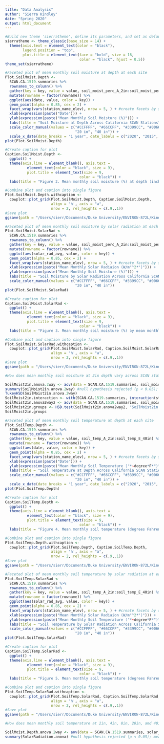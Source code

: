 ```yaml
---
title: "Data Analysis"
author: "Sierra Kindley"
date: "Spring 2020"
output: html_document
---
```


```r
#Build new theme 'sierratheme', define its parameters, and set as default theme
sierratheme <- theme_classic(base_size = 14) +
  theme(axis.text = element_text(color = "black"), 
        legend.position = "top", 
        plot.title = element_text(face = "bold", size = 16, 
                                  color = "black", hjust = 0.5))
theme_set(sierratheme)
```

```r
#Faceted plot of mean monthly soil moisture at depth at each site
Plot.SoilMoist.Depth <-
  SCAN.CA.1519.summaries %>%
  rownames_to_column() %>%
  gather(key = key, value = value, soil_moist_perc_A_2in:soil_moist_perc_E_40in) %>%
  mutate(rowname = factor(rowname)) %>%
  ggplot(aes(date, value, color = key)) +
  geom_point(alpha = 0.85, cex = 2) +
  facet_wrap(vars(station_name_elev), nrow = 5, ) + #create facets by station
  xlab(expression(paste("Date"))) + 
  ylab(expression(paste("Mean Monthly Soil Moisture (%)"))) + 
  labs(title = "Soil Moisture at Depth Across California SCAN Stations", color = "Soil Depth") +
  scale_color_manual(values = c("#CCFFFF", "#66CCFF", "#3399CC", "#006699", "#003366"), labels = c("2 in", "4 in", "8 in",
                                "20 in", "40 in")) +
  scale_x_date(date_breaks = "1 year", date_labels = c("2020", "2015", "2016", "2017", "2018", "2019")) 
plot(Plot.SoilMoist.Depth)

#Create caption for plot
Caption.SoilMoist.Depth <- 
  ggplot() +
  theme(axis.line = element_blank(), axis.text =
          element_text(color = "black", size = 9),
          plot.title = element_text(size = 9, 
                                  color = "black")) + 
  labs(title = "Figure 2. Mean monthly soil moisture (%) at depth (inches) accross five Soil Climate Analysis Network (SCAN) stations in California from 2015-2019. Soil \n moisture was measured at soil depths of 2in, 4in, 8in, 20in, and 40in from 2015-2019. Each of the five SCAN stations are located at different elevations and in \n various regions of California. The value listed beside each station name denotes the elevation, in feet above sea level, of that given site. Please note: Data was \n not collected at the French Gulch station from May 2016-April 2017. However, this site was included in this analysis, as the trends evident in the present data are \n valuable to understanding trends at similar elevations/sites over time.")

#Combine plot and caption into single figure
Plot.SoilMoist.Depth.withcaption <-
  cowplot::plot_grid(Plot.SoilMoist.Depth, Caption.SoilMoist.Depth, 
                     align = 'h', axis = "a", 
                     nrow = 2, rel_heights = c(.9,.1))
#Save plot
ggsave(path = "/Users/sierr/Documents/Duke University/ENVIRON-872L/Kindley_ENV872_Project/Outputs", filename = "MeanMonthlySoilMoistureAtDepth_AllSites.png", width = 11, height = 9, dpi = 300)
```

```r
#Faceted plot of mean monthly soil moisture by solar radiation at each site
Plot.SoilMoist.SolarRad <-
  SCAN.CA.1519.summaries %>%
  rownames_to_column() %>%
  gather(key = key, value = value, soil_moist_perc_A_2in:soil_moist_perc_E_40in) %>%
  mutate(rowname = factor(rowname)) %>%
  ggplot(aes(solar_rad_avg, value, color = key)) +
  geom_point(alpha = 0.85, cex = 2) +
  facet_wrap(vars(station_name_elev), nrow = 5, ) + #create facets by station
  xlab(expression(paste("Mean Monthly Solar Radiaion (W/m"^2*")"))) + 
  ylab(expression(paste("Mean Monthly Soil Moisture (%)"))) + 
  labs(title = "Soil Moisture by Solar Radiation Across California SCAN Stations", color = "Soil Depth") +
  scale_color_manual(values = c("#CCFFFF", "#66CCFF", "#3399CC", "#006699", "#003366"), labels = c("2 in", "4 in", "8 in",
                                "20 in", "40 in"))
plot(Plot.SoilMoist.SolarRad)

#Create caption for plot
Caption.SoilMoist.SolarRad <- 
  ggplot() +
  theme(axis.line = element_blank(), axis.text =
          element_text(color = "black", size = 9),
          plot.title = element_text(size = 9, 
                                  color = "black")) + 
  labs(title = "Figure 3. Mean monthly soil moisture (%) by mean monthly solar radiation (watts/square meter) accross five Soil Climate Analysis Network (SCAN) stations in \n California from 2015-2019. Soil moisture was measured at soil depths of 2in, 4in, 8in, 20in, and 40in from 2015-2019. Each of the five SCAN stations are located \n at different elevations and in various regions of California. The value listed beside each station name denotes the elevation, in feet above sea level, of that \n given site. Please note: Data was not collected at the French Gulch station from May 2016-April 2017. However, this site was included in this analysis, as the \n trends evident in the present data are valuable to understanding trends at similar elevations/sites over time.")

#Combine plot and caption into single figure
Plot.SoilMoist.SolarRad.withcaption <-
  cowplot::plot_grid(Plot.SoilMoist.SolarRad, Caption.SoilMoist.SolarRad,
                     align = 'h', axis = "a", 
                     nrow = 2, rel_heights = c(.9,.1))
#Save plot
ggsave(path = "/Users/sierr/Documents/Duke University/ENVIRON-872L/Kindley_ENV872_Project/Outputs", filename = "MeanMonthlySoilMoistureBySolarRadiation_AllSites.png", width = 11, height = 9, dpi = 300)
```

```r
#How does mean monthly soil moisture at 2in depth vary across SCAN stations and amounts of solar radiation received?

SoilMoist2in.anova.2way <- aov(data = SCAN.CA.1519.summaries, soil_moist_perc_A_2in ~ station_name_elev * solar_rad_avg) 
summary(SoilMoist2in.anova.2way) #null hypothesis rejected (p < 0.05); mean solar radiation values are not equal (there is some variance)
TukeyHSD(SoilMoist2in.anova.2way)
SoilMoist2in.interaction <- with(SCAN.CA.1519.summaries, interaction(station_name_elev, solar_rad_avg))
SoilMoist2in.anova2way2 <- aov(data = SCAN.CA.1519.summaries, soil_moist_perc_A_2in ~ SoilMoist2in.interaction)
SoilMoist2in.groups <- HSD.test(SoilMoist2in.anova2way2, "SoilMoist2in.interaction", group = TRUE)
SoilMoist2in.groups
```

```r
#Faceted plot of mean monthly soil temperature at depth at each site
Plot.SoilTemp.Depth <-
  SCAN.CA.1519.summaries %>%
  rownames_to_column() %>%
  gather(key = key, value = value, soil_temp_A_2in:soil_temp_E_40in) %>%
  mutate(rowname = factor(rowname)) %>%
  ggplot(aes(date, value, color = key)) +
  geom_point(alpha = 0.85, cex = 2) +
  facet_wrap(vars(station_name_elev), nrow = 5, ) + #create facets by station
  xlab(expression(paste("Date"))) + 
  ylab(expression(paste("Mean Monthly Soil Temperature ("*~degree*F*")"))) + 
  labs(title = "Soil Temperature at Depth Across California SCAN Stations", color = "Soil Depth") +
  scale_color_manual(values = c("#CCFFFF", "#66CCFF", "#3399CC", "#006699", "#003366"), labels = c("2 in", "4 in", "8 in",
                                "20 in", "40 in")) +
  scale_x_date(date_breaks = "1 year", date_labels = c("2020", "2015", "2016", "2017", "2018", "2019")) 
plot(Plot.SoilTemp.Depth)

#Create caption for plot
Caption.SoilTemp.Depth <- 
  ggplot() +
  theme(axis.line = element_blank(), axis.text =
          element_text(color = "black", size = 9),
          plot.title = element_text(size = 9, 
                                  color = "black")) + 
  labs(title = "Figure 4. Mean monthly soil temperature (degrees Fahrenheit) at depth (inches) accross five Soil Climate Analysis Network (SCAN) stations in California from \n 2015-2019. Soil temperature was measured at soil depths of 2in, 4in, 8in, 20in, and 40in from 2015-2019. Each of the five SCAN stations are located at different \n elevations and in various regions of California. The value listed beside each station name denotes the elevation, in feet above sea level, of that given site. \n Please note: Data was not collected at the French Gulch station from May 2016-April 2017. However, this site was included in this analysis, as the trends evident \n in the present data are valuable to understanding trends at similar elevations/sites over time.")

#Combine plot and caption into single figure
Plot.SoilTemp.Depth.withcaption <-
  cowplot::plot_grid(Plot.SoilTemp.Depth, Caption.SoilTemp.Depth, 
                     align = 'h', axis = "a", 
                     nrow = 2, rel_heights = c(.9,.1))
#Save plot
ggsave(path = "/Users/sierr/Documents/Duke University/ENVIRON-872L/Kindley_ENV872_Project/Outputs", filename = "MeanMonthlySoilTemperatureAtDepth_AllSites.png", width = 11, height = 9, dpi = 300)
```

```r
#Faceted plot of mean monthly soil temperature by solar radiation at each site
Plot.SoilTemp.SolarRad <-
  SCAN.CA.1519.summaries %>%
  rownames_to_column() %>%
  gather(key = key, value = value, soil_temp_A_2in:soil_temp_E_40in) %>%
  mutate(rowname = factor(rowname)) %>%
  ggplot(aes(solar_rad_avg, value, color = key)) +
  geom_point(alpha = 0.85, cex = 2) +
  facet_wrap(vars(station_name_elev), nrow = 5, ) + #create facets by station
  xlab(expression(paste("Mean Monthly Solar Radiaion (W/m"^2*")"))) + 
  ylab(expression(paste("Mean Monthly Soil Temperature ("*~degree*F*")"))) +
  labs(title = "Soil Temperature by Solar Radiation Across California SCAN Stations", color = "Soil Depth") +
  scale_color_manual(values = c("#CCFFFF", "#66CCFF", "#3399CC", "#006699", "#003366"), labels = c("2 in", "4 in", "8 in",
                                "20 in", "40 in"))
plot(Plot.SoilTemp.SolarRad)

#Create caption for plot
Caption.SoilTemp.SolarRad <- 
  ggplot() +
  theme(axis.line = element_blank(), axis.text =
          element_text(color = "black", size = 9),
          plot.title = element_text(size = 9, 
                                  color = "black")) + 
  labs(title = "Figure 5. Mean monthly soil temperature (degrees Fahrenheit) by mean monthly solar radiation (watts/square meter) accross five Soil Climate Analysis \n Network (SCAN) stations in California from 2015-2019. Soil temperature was measured at soil depths of 2in, 4in, 8in, 20in, and 40in from 2015-2019. Each of \n the five SCAN stations are located at different elevations and in various regions of California. The value listed beside each station name denotes the \n elevation, in feet above sea level, of that given site. Please note: Data was not collected at the French Gulch station from May 2016-April 2017. However, \n this site was included in this analysis, as the trends evident in the present data are valuable to understanding trends at similar elevations/sites over time.")

#Combine plot and caption into single figure
Plot.SoilTemp.SolarRad.withcaption <-
  cowplot::plot_grid(Plot.SoilTemp.SolarRad, Caption.SoilTemp.SolarRad, 
                     align = 'h', axis = "a", 
                     nrow = 2, rel_heights = c(.9,.1))
#Save plot
ggsave(path = "/Users/sierr/Documents/Duke University/ENVIRON-872L/Kindley_ENV872_Project/Outputs", filename = "MeanMonthlySoilTemperatureBySolarRadiation_AllSites.png", width = 11, height = 9, dpi = 300)
```

```r
#How does mean monthly soil temperature at 2in, 4in, 8in, 20in, and 40in depth vary across SCAN stations and amounts of solar radiation received?

SoilMoist.Depth.anova.2way <- aov(data = SCAN.CA.1519.summaries, solar_rad_avg ~ station_name_elev) 
summary(SolarRadiation.anova) #null hypothesis rejected (p < 0.05); mean solar radiation values are not equal (there is some variance)
```
